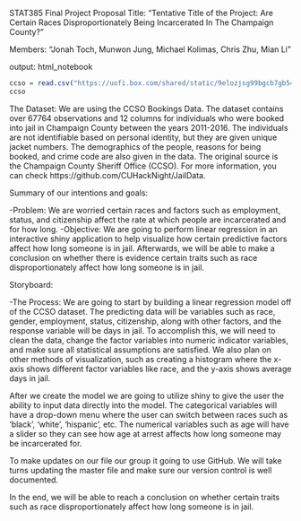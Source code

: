 
STAT385 Final Project Proposal
Title: "Tentative Title of the Project: Are Certain Races Disproportionately Being Incarcerated In The Champaign County?"

Members: "Jonah Toch, Munwon Jung, Michael Kolimas, Chris Zhu, Mian Li"

output: html_notebook


```r
ccso = read.csv("https://uofi.box.com/shared/static/9elozjsg99bgcb7gb546wlfr3r2gc9b7.csv")
ccso
```

The Dataset: We are using the CCSO Bookings Data. The dataset contains over 67764 observations and 12 columns for individuals who were booked into jail in Champaign County between the years 2011-2016. The individuals are not identifiable based on personal identity, but they are given unique jacket numbers. The demographics of the people, reasons for being booked, and crime code are also given in the data. The original source is the Champaign County Sheriff Office (CCSO). For more information, you can check https://github.com/CUHackNight/JailData. 


Summary of our intentions and goals:

-Problem: We are worried certain races and factors such as employment, status, and citizenship affect the rate at which people are incarcerated and for how long. 
-Objective: We are going to perform linear regression in an interactive shiny application to help visualize how certain predictive factors affect how long someone is in jail. Afterwards, we will be able to make a conclusion on whether there is evidence certain traits such as race disproportionately affect how long someone is in jail.

Storyboard:


-The Process: We are going to start by building a linear regression model off of the CCSO dataset. The predicting data will be variables such as race, gender, employment, status, citizenship, along with other factors, and the response variable will be days in jail. To accomplish this, we will need to clean the data, change the factor variables into numeric indicator variables, and make sure all statistical assumptions are satisfied. We also plan on other methods of visualization, such as creating a histogram where the x-axis shows different factor variables like race, and the y-axis shows average days in jail. 

After we create the model we are going to utilize shiny to give the user the ability to input data directly into the model. The categorical variables will have a drop-down menu where the user can switch between races such as ‘black’, ‘white’, ‘hispanic’, etc. The numerical variables such as age will have a slider so they can see how age at arrest affects how long someone may be incarcerated for.

To make updates on our file our group it going to use GitHub. We will take turns updating the master file and make sure our version control is well documented. 


In the end, we will be able to reach a conclusion on whether certain traits such as race disproportionately affect how long someone is in jail.

